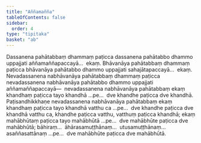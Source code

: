 ```yaml
---
title: "Aññamañña"
tableOfContents: false
sidebar:
  order: 4
type: "tipitaka"
basket: "ab"
---
```



<DynamicBreadcrumb />

<Division number="11">

<Paragraph number="813">
Dassanena pahātabbaṃ dhammaṃ paṭicca dassanena pahātabbo dhammo uppajjati aññamaññapaccayā…  ekaṃ.
</Paragraph>

<Paragraph number="814">
Bhāvanāya pahātabbaṃ dhammaṃ paṭicca bhāvanāya pahātabbo dhammo uppajjati sahajātapaccayā…  ekaṃ.
</Paragraph>

<Paragraph number="815">
Nevadassanena nabhāvanāya pahātabbaṃ dhammaṃ paṭicca nevadassanena nabhāvanāya pahātabbo dhammo uppajjati aññamaññapaccayā—  nevadassanena nabhāvanāya pahātabbaṃ ekaṃ khandhaṃ paṭicca tayo khandhā …pe…  dve khandhe paṭicca dve khandhā. Paṭisandhikkhaṇe nevadassanena nabhāvanāya pahātabbaṃ ekaṃ khandhaṃ paṭicca tayo khandhā vatthu ca …pe…  dve khandhe paṭicca dve khandhā vatthu ca, khandhe paṭicca vatthu, vatthuṃ paṭicca khandhā; ekaṃ mahābhūtaṃ paṭicca tayo mahābhūtā …pe…  dve mahābhūte paṭicca dve mahābhūtā; bāhiraṃ…  āhārasamuṭṭhānaṃ…  utusamuṭṭhānaṃ…  asaññasattānaṃ …pe…  dve mahābhūte paṭicca dve mahābhūtā.
</Paragraph>
</Division>